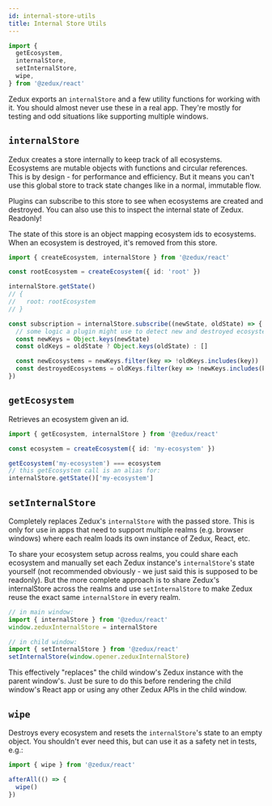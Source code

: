 ```yaml
---
id: internal-store-utils
title: Internal Store Utils
---
```


```ts
import {
  getEcosystem,
  internalStore,
  setInternalStore,
  wipe,
} from '@zedux/react'
```

Zedux exports an `internalStore` and a few utility functions for working with it. You should almost never use these in a real app. They're mostly for testing and odd situations like supporting multiple windows.

## `internalStore`

Zedux creates a store internally to keep track of all ecosystems. Ecosystems are mutable objects with functions and circular references. This is by design - for performance and efficiency. But it means you can't use this global store to track state changes like in a normal, immutable flow.

Plugins can subscribe to this store to see when ecosystems are created and destroyed. You can also use this to inspect the internal state of Zedux. Readonly!

The state of this store is an object mapping ecosystem ids to ecosystems. When an ecosystem is destroyed, it's removed from this store.

```ts
import { createEcosystem, internalStore } from '@zedux/react'

const rootEcosystem = createEcosystem({ id: 'root' })

internalStore.getState()
// {
//   root: rootEcosystem
// }

const subscription = internalStore.subscribe((newState, oldState) => {
  // some logic a plugin might use to detect new and destroyed ecosystems:
  const newKeys = Object.keys(newState)
  const oldKeys = oldState ? Object.keys(oldState) : []

  const newEcosystems = newKeys.filter(key => !oldKeys.includes(key))
  const destroyedEcosystems = oldKeys.filter(key => !newKeys.includes(key))
})
```

## `getEcosystem`

Retrieves an ecosystem given an id.

```ts
import { getEcosystem, internalStore } from '@zedux/react'

const ecosystem = createEcosystem({ id: 'my-ecosystem' })

getEcosystem('my-ecosystem') === ecosystem
// this getEcosystem call is an alias for:
internalStore.getState()['my-ecosystem']
```

## `setInternalStore`

Completely replaces Zedux's `internalStore` with the passed store. This is only for use in apps that need to support multiple realms (e.g. browser windows) where each realm loads its own instance of Zedux, React, etc.

To share your ecosystem setup across realms, you could share each ecosystem and manually set each Zedux instance's `internalStore`'s state yourself (not recommended obviously - we just said this is supposed to be readonly). But the more complete approach is to share Zedux's internalStore across the realms and use `setInternalStore` to make Zedux reuse the exact same `internalStore` in every realm.

```ts
// in main window:
import { internalStore } from '@zedux/react'
window.zeduxInternalStore = internalStore

// in child window:
import { setInternalStore } from '@zedux/react'
setInternalStore(window.opener.zeduxInternalStore)
```

This effectively "replaces" the child window's Zedux instance with the parent window's. Just be sure to do this before rendering the child window's React app or using any other Zedux APIs in the child window.

## `wipe`

Destroys every ecosystem and resets the `internalStore`'s state to an empty object. You shouldn't ever need this, but can use it as a safety net in tests, e.g.:

```ts
import { wipe } from '@zedux/react'

afterAll(() => {
  wipe()
})
```
